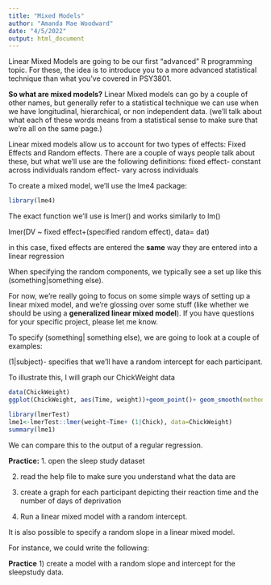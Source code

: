 ```yaml
---
title: "Mixed Models"
author: "Amanda Mae Woodward"
date: "4/5/2022"
output: html_document
---
```

Linear Mixed Models are going to be our first "advanced" R programming topic. For these, the idea is to introduce you to a more advanced statistical technique than what you've covered in PSY3801. 

**So what are mixed models?**
Linear Mixed models can go by a couple of other names, but generally refer to a statistical technique we can use when we have longitudinal, hierarchical, or non independent data. (we'll talk about what each of these words means from a statistical sense to make sure that we're all on the same page.)

Linear mixed models allow us to account for two types of effects: Fixed Effects and Random effects. There are a couple of ways people talk about these, but what we'll use are the following definitions: 
fixed effect- constant across individuals
random effect- vary across individuals 

To create a mixed model, we'll use the lme4 package: 
```r
library(lme4)
```

The exact function we'll use is lmer() and works similarly to lm() 

lmer(DV ~ fixed effect+(specified random effect), data= dat)


in this case, fixed effects are entered the **same** way they are entered into a linear regression 

When specifying the random components, we typically see a set up like this 
(something|something else). 

For now, we're really going to focus on some simple ways of setting up a linear mixed model, and we're glossing over some stuff (like whether we should be using a **generalized linear mixed model**). If you have questions for your specific project, please let me know. 

To specify (something| something else), we are going to look at a couple of examples: 

(1|subject)- specifies that we'll have a random intercept for each participant. 

To illustrate this, I will graph our ChickWeight data
```r
data(ChickWeight)
ggplot(ChickWeight, aes(Time, weight))+geom_point()+ geom_smooth(method="lm")+facet_wrap(~Chick)
```
```r
library(lmerTest)
lme1<-lmerTest::lmer(weight~Time+ (1|Chick), data=ChickWeight)
summary(lme1)

```
We can compare this to the output of a regular regression. 


**Practice:** 
1. open the sleep study dataset

2. read the help file to make sure you understand what the data are

3. create a graph for each participant depicting their reaction time and the number of days of deprivation

4. Run a linear mixed model with a random intercept. 

It is also possible to specify a random slope in a linear mixed model. 


For instance, we could write the following: 


**Practice** 
1) create a model with a random slope and intercept for the sleepstudy data. 




